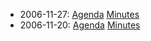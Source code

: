 * 2006-11-27: [[IRC_Meeting/2006-11-27/Agenda|Agenda]] [[IRC_Meeting/2006-11-27/Minutes|Minutes]]
* 2006-11-20: [[IRC_Meeting/2006-11-20/Agenda|Agenda]] [[IRC_Meeting/2006-11-20/Minutes|Minutes]]